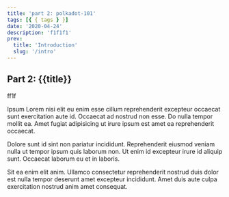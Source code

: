 ```yaml
---
title: 'part 2: polkadot-101'
tags: [{ { tags } }]
date: '2020-04-24'
description: 'f1f1f1'
prev:
  title: 'Introduction'
  slug: '/intro'
---
```


## Part 2: {{title}}

ff1f

Ipsum Lorem nisi elit eu enim esse cillum reprehenderit excepteur occaecat sunt exercitation aute id. Occaecat ad nostrud non esse. Do nulla tempor mollit ea. Amet fugiat adipisicing ut irure ipsum est amet ea reprehenderit occaecat.

Dolore sunt id sint non pariatur incididunt. Reprehenderit eiusmod veniam nulla ut tempor ipsum quis laborum non. Ut enim id excepteur irure id aliquip sunt. Occaecat laborum eu et in laboris.

Sit ea enim elit anim. Ullamco consectetur reprehenderit nostrud duis dolor est nulla tempor deserunt amet excepteur incididunt. Amet duis aute culpa exercitation nostrud anim amet consequat.
